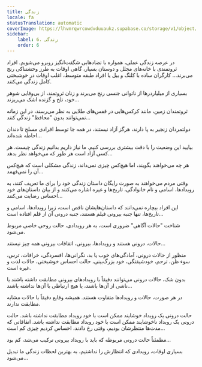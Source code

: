 ```yaml
---
title: زندگی
locale: fa
statusTranslation: automatic
coverImage: https://lhvmrqwrcowdvduuaukz.supabase.co/storage/v1/object/public/strapi-uploads/small_cover-tratado-de-psicologia-revolucionaria.webp-5e15e1cec4e0ebebcde5d7fc7565d8fd.webp
sidebar:
    label: 6. زندگی
    order: 6
---
```

در عرصه زندگی عملی، همواره با تضادهایی شگفت‌انگیز روبرو می‌شویم. افراد ثروتمندی با خانه‌های مجلل و دوستان بسیار، گاهی اوقات به طرز وحشتناکی رنج می‌برند... کارگران ساده با کلنگ و بیل یا افراد طبقه متوسط، اغلب اوقات در خوشبختی کامل زندگی می‌کنند.

بسیاری از میلیاردرها از ناتوانی جنسی رنج می‌برند و زنان ثروتمند، از بی‌وفایی شوهر خود، تلخ و گزنده اشک می‌ریزند...

ثروتمندان زمین، مانند کرکس‌هایی در قفس‌های طلایی به نظر می‌رسند، در این زمانه نمی‌توانند بدون "محافظ" زندگی کنند...

دولتمردان زنجیر به پا دارند، هرگز آزاد نیستند، در همه جا توسط افرادی مسلح تا دندان احاطه شده‌اند...

بیایید این وضعیت را با دقت بیشتری بررسی کنیم. ما نیاز داریم بدانیم زندگی چیست. هر کسی آزاد است هر طور که می‌خواهد نظر بدهد...

هر چه می‌خواهند بگویند، اما هیچ‌کس چیزی نمی‌داند، زندگی مشکلی است که هیچ‌کس آن را نمی‌فهمد...

وقتی مردم می‌خواهند به صورت رایگان داستان زندگی خود را برای ما تعریف کنند، به رویدادها، اسامی و نام خانوادگی، تاریخ‌ها و غیره اشاره می‌کنند و از بیان داستان‌های خود احساس رضایت می‌کنند...

این افراد بیچاره نمی‌دانند که داستان‌هایشان ناقص است، زیرا رویدادها، اسامی و تاریخ‌ها، تنها جنبه بیرونی فیلم هستند، جنبه درونی آن از قلم افتاده است...

شناخت "حالات آگاهی" ضروری است، به هر رویدادی، حالت روحی خاصی مربوط می‌شود.

حالات، درونی هستند و رویدادها، بیرونی، اتفاقات بیرونی همه چیز نیستند...

منظور از حالات درونی، آمادگی‌های خوب یا بد، نگرانی‌ها، افسردگی، خرافات، ترس، سوء ظن، ترحم، خودشیفتگی، خود بزرگ‌بینی، حالت احساس خوشبختی، حالات لذت و غیره است.

بدون شک، حالات درونی می‌توانند دقیقاً با رویدادهای بیرونی مطابقت داشته باشند یا ناشی از آن‌ها باشند، یا هیچ ارتباطی با آن‌ها نداشته باشند...

در هر صورت، حالات و رویدادها متفاوت هستند. همیشه وقایع دقیقاً با حالات مشابه مطابقت ندارند.

حالت درونی یک رویداد خوشایند ممکن است با خود رویداد مطابقت نداشته باشد. حالت درونی یک رویداد ناخوشایند ممکن است با خود رویداد مطابقت نداشته باشد. اتفاقاتی که مدت‌ها منتظرشان بودیم، وقتی رخ دادند، احساس کردیم چیزی کم است...

مطمئناً حالت درونی مربوطه که باید با رویداد بیرونی ترکیب می‌شد، کم بود...

بسیاری اوقات، رویدادی که انتظارش را نداشتیم، به بهترین لحظات زندگی ما تبدیل می‌شود...

